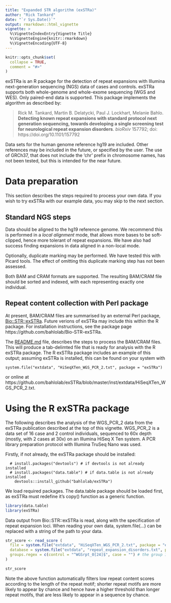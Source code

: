 ```yaml
---
title: "Expanded STR algorithm (exSTRa)"
author: "Rick Tankard"
date: "`r Sys.Date()`"
output: rmarkdown::html_vignette
vignette: >
  %\VignetteIndexEntry{Vignette Title}
  %\VignetteEngine{knitr::rmarkdown}
  %\VignetteEncoding{UTF-8}
---
```


```r
knitr::opts_chunk$set(
  collapse = TRUE,
  comment = "#>"
)
```

exSTRa is an R package for the detection of repeat expansions with Illumina next-generation sequencing (NGS) data of cases and controls.
exSTRa supports both whole-genome and whole-exome sequencing (WGS and WES).
Only paired-end data is supported. 
This package implements the algorithm as described by:

> Rick M. Tankard, Martin B. Delatycki, Paul J. Lockhart, 
>          Melanie Bahlo. 
>          **Detecting known repeat expansions with standard protocol next generation 
>          sequencing, towards developing a single screening test for neurological repeat 
>          expansion disorders**. 
>          *bioRxiv* 157792; 
>          doi: https://doi.org/10.1101/157792

Data sets for the human genome reference hg19 are included.
Other references may be included in the future, or specified by the user.
The use of GRCh37, that does not include the 'chr' prefix in chromosome names, has not been tested, but this is intended for the near future. 

# Data preparation

This section describes the steps required to process your own data. 
If you wish to try exSTRa with our example data, you may skip to the next section.

## Standard NGS steps

Data should be aligned to the hg19 reference genome. 
We recommend this is performed in a *local alignment* mode, that allows more bases to be soft-clipped, hence more tolerant of repeat expansions.
We have also had success finding expansions in data aligned in a non-local mode.

Optionally, duplicate marking may be performed.
We have tested this with Picard tools. 
The effect of omitting this duplicate marking step has not been assessed. 

Both BAM and CRAM formats are supported. 
The resulting BAM/CRAM file should be sorted and indexed, with each representing exactly one individual.

## Repeat content collection with Perl package

At present, BAM/CRAM files are summarised by an external Perl package, [Bio::STR::exSTRa](https://github.com/bahlolab/Bio-STR-exSTRa). 
Future verions of exSTRa may include this within the R package.
For installation instructions, see the package page https://github.com/bahlolab/Bio-STR-exSTRa. 

The [README.md](https://github.com/bahlolab/Bio-STR-exSTRa/blob/master/README.md) file, describes the steps to process the BAM/CRAM files. 
This will produce a tab-delimted file that is ready for analysis with the R exSTRa package.
The R exSTRa package includes an example of this output; assuming exSTRa is installed, this can be found on your system with
```
system.file("extdata", "HiSeqXTen_WGS_PCR_2.txt", package = "exSTRa")
```
or online at
https://github.com/bahlolab/exSTRa/blob/master/inst/extdata/HiSeqXTen_WGS_PCR_2.txt.

# Using the R exSTRa package

The following describes the analysis of the WGS_PCR_2 data from the exSTRa publication described at the top of this vignette.
WGS_PCR_2 is a data set of 16 case and 2 control individuals, sequenced 
to 60x depth (mostly, with 2 cases at 30x) on an Illumina HiSeq X Ten system. 
A PCR library preparation protocol with Illumina TruSeq Nano was used. 

Firstly, if not already, the exSTRa package should be installed:
```
  # install.packages("devtools") # if devtools is not already installed
  # install.packages("data.table") # if data.table is not already installed
    devtools::install_github("bahlolab/exSTRa")
```

We load required packages.
The data.table package should be loaded first, as 
exSTRa must redefine it's copy() function as a generic function. 
```r
library(data.table)
library(exSTRa)
```

Data output from Bio::STR::exSTRa is read, along with the specification of repeat
expansion loci.
When reading your own data, system.file(...) can be replaced with a string of the path to your data.
```r
str_score <- read_score (
  file = system.file("extdata", "HiSeqXTen_WGS_PCR_2.txt", package = "exSTRa"), 
  database = system.file("extdata", "repeat_expansion_disorders.txt", package = "exSTRa"),  # for greater control, use object from read_exstra_db() instead
  groups.regex = c(control = "^WGSrpt_0[24]$", case = "") # the group is the first regular expression (regex) to match
)

str_score
```

Note the above function automatically filters low repeat content scores according to the length of the repeat motif; 
shorter repeat motifs are more likely to appear by chance and hence have a higher threshold than longer repeat motifs, that are less likely to appear in a sequence by chance.


